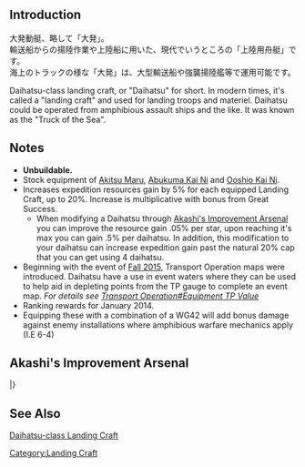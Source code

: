 {{EquipmentInfo|68}}

==Introduction==
大発動艇、略して「大発」。<br>
輸送船からの揚陸作業や上陸船に用いた、現代でいうところの「上陸用舟艇」です。<br>
海上のトラックの様な「大発」は、大型輸送船や強襲揚陸艦等で運用可能です。

Daihatsu-class landing craft, or "Daihatsu" for short. In modern times, it's called a "landing craft" and used for landing troops and materiel. Daihatsu could be operated from amphibious assault ships and the like. It was known as the "Truck of the Sea".

==Notes==
*'''Unbuildable.''' 
*Stock equipment of [[Akitsu Maru]], [[Abukuma|Abukuma Kai Ni]] and [[Ooshio|Ooshio Kai Ni]]. 
*Increases expedition resources gain by 5% for each equipped Landing Craft, up to 20%. Increase is multiplicative with bonus from Great Success.
**When modifying a Daihatsu through [[Akashi's Improvement Arsenal]] you can improve the resource gain .05% per star, upon reaching it's max you can gain .5% per daihatsu. In addition, this modification to your daihatsu can increase expedition gain past the natural 20% cap that you can get using 4 daihatsu.
*Beginning with the event of [[Fall 2015 Event|Fall 2015]], Transport Operation maps were introduced. Daihatsu have a use in event waters where they can be used to help aid in depleting points from the TP gauge to complete an event map. ''For details see [[Transport Operation#Equipment TP Value]]''
*Ranking rewards for January 2014.
* Equipping these with a combination of a WG42 will add bonus damage against enemy installations where amphibious warfare mechanics apply (I.E 6-4)

==Akashi's Improvement Arsenal==
{{AkashiWorkshop}}
{{AkashiWorkshopLine2
|Name={{PAGENAME}}
|ItemType=LandingCraft
|Fuel=50
|Ammo=30
|Steel=30
|Baux=10
|Mats0-5=1/2
|Mats6-9=1/4
|Mats10=4/8
|Screws0-5=1/2
|Screws6-9=2/3
|Screws10=3/7
|EquipConsume0-5=1x{{Drum|Drum Canister}}
|EquipConsume6-9=1x{{GreenGunMG|7.7mm Machine Gun}}
|EquipConsume10=3x{{GreenGunMG|12.7mm Machine Gun}}
|Sun=Ak<br>Ab<br>Sa
|Mon=&nbsp;<br>Ab<br>Sa
|Tue=&nbsp;<br>&nbsp;<br>Sa
|Wed=Ak<br>&nbsp;<br>Sa
|Thu=Ak<br>&nbsp;<br>&nbsp;
|Fri=Ak<br>Ab<br>&nbsp;
|Sat=Ak<br>Ab<br>&nbsp;
|2ndShip=[[Akitsu Maru]]<br>[[Abukuma#Second Upgrade|Abukuma&nbsp;Kai&nbsp;Ni]]<br>[[Satsuki#Second Upgrade|Satsuki Kai Ni]]
|Notes=Upgrades to [[Daihatsu-class Landing Craft (Type 89 Medium Tanks & Marines)]].
|Mats10:2=8/16
|Screws10:2=6/12
|EquipConsume10:2=4x{{LandingCraft|Daihatsu-class Landing Craft}}
|Sun:2=Ki<br>&nbsp;
|Mon:2=&nbsp;<br>Ta
|Tue:2=&nbsp;<br>Ta
|Wed:2=&nbsp;<br>Ta
|Thu:2=Ki<br>Ta
|Fri:2=Ki<br>&nbsp;
|Sat:2=Ki<br>&nbsp;
|2ndShip:2=[[Kinu#Second Upgrade|Kinu Kai Ni]]<br>[[Tatsuta#Second Upgrade|Tatsuta Kai Ni]]
|Notes:2=Upgrades to [[Toku Daihatsu-class Landing Craft]]
}}
{{AkashiWorkshopLine
|Name={{PAGENAME}}
|ItemType=LandingCraft
|Fuel=50
|Ammo=30
|Steel=30
|Baux=10
|Mats0-5=1/2
|Mats6-9=1/4
|Mats10=6/9
|Screws0-5=1/2
|Screws6-9=2/3
|Screws10=3/6
|EquipConsume0-5=1x{{Drum|Drum Canister}}
|EquipConsume6-9=1x{{GreenGunMG|7.7mm Machine Gun}}
|EquipConsume10=1x{{LandingCraft|Daihatsu-class Landing Craft (Type 89 Medium Tanks & Marines)}}
|Sun=Sh
|Mon=Sh
|Tue=Sh
|Wed=Sh
|Thu=Sh
|Fri=Sh
|Sat=Sh
|2ndShip=[[Shinshuu Maru]]
|Notes=Upgrades to [[Armed Daihatsu]].
}}
|}

==See Also==
[[wikipedia:Daihatsu-class landing craft|Daihatsu-class Landing Craft]]
{{Equipmentlist}}
[[Category:Landing Craft]]